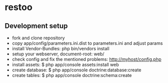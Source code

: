 = restoo = 

== Development setup ==
* fork and clone repository
* copy app/config/parameters.ini.dist to parameters.ini and adjust params
* install Vendor-Bundles: php bin/vendors install
* setup your webserver, document-root: web/
* check config and fix the mentioned problems: http://myhost/config.php
* install assets: $ php app/console assets:install web
* create database: $ php app/console doctrine:database:create
* create tables: $ php app/console doctrine:schema:create

